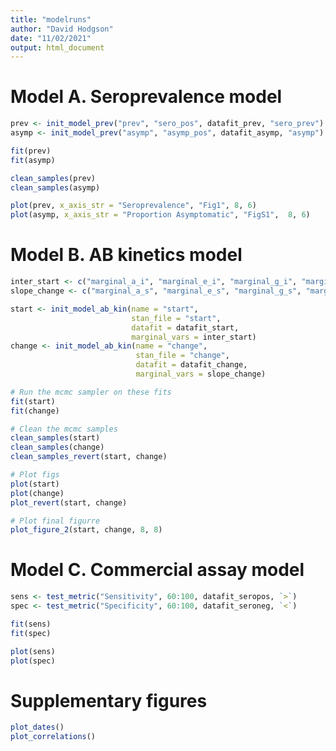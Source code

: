```yaml
---
title: "modelruns"
author: "David Hodgson"
date: "11/02/2021"
output: html_document
---
```



# Model A. Seroprevalence model

```r

prev <- init_model_prev("prev", "sero_pos", datafit_prev, "sero_prev")
asymp <- init_model_prev("asymp", "asymp_pos", datafit_asymp, "asymp")

fit(prev)
fit(asymp)

clean_samples(prev)
clean_samples(asymp)

plot(prev, x_axis_str = "Seroprevalence", "Fig1", 8, 6)
plot(asymp, x_axis_str = "Proportion Asymptomatic", "FigS1",  8, 6)


```

# Model B. AB kinetics model

```r

inter_start <- c("marginal_a_i", "marginal_e_i", "marginal_g_i", "marginal_s_i")
slope_change <- c("marginal_a_s", "marginal_e_s", "marginal_g_s", "marginal_s_s")

start <- init_model_ab_kin(name = "start",
                           stan_file = "start",
                           datafit = datafit_start,
                           marginal_vars = inter_start)
change <- init_model_ab_kin(name = "change",
                            stan_file = "change",
                            datafit = datafit_change,
                            marginal_vars = slope_change)

# Run the mcmc sampler on these fits
fit(start)
fit(change)

# Clean the mcmc samples
clean_samples(start)
clean_samples(change)
clean_samples_revert(start, change)

# Plot figs
plot(start)
plot(change)
plot_revert(start, change)

# Plot final figurre
plot_figure_2(start, change, 8, 8)

```

# Model C. Commercial assay model

```r

sens <- test_metric("Sensitivity", 60:100, datafit_seropos, `>`)
spec <- test_metric("Specificity", 60:100, datafit_seroneg, `<`)

fit(sens)
fit(spec)

plot(sens)
plot(spec)
```

# Supplementary figures

```r

plot_dates()
plot_correlations()

```
